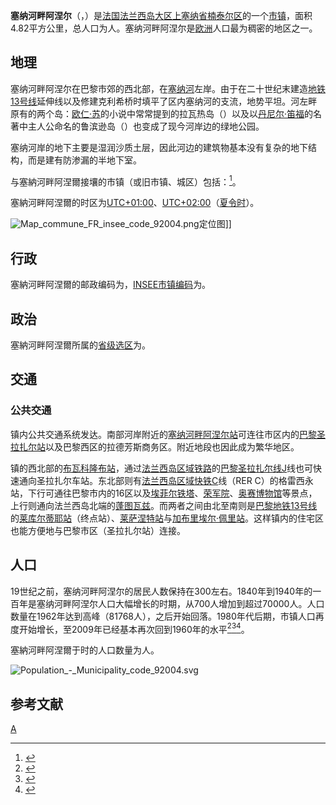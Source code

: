 {{noteTA|G1=法国地名}}
{{Infobox French commune
| name                  = 塞納河畔阿涅爾
| native name           = Asnières-sur-Seine
| arrondissement        = [[楠泰尔区|楠泰尔区]]
}}
'''塞纳河畔阿涅尔'''（{{lang-fr|Asnières-sur-Seine}}，{{IPA-fr|anjɛʁ syʁ sɛn|lang|Fr-Asnières-sur-Seine.ogg}}）是[[法国|法国]][[法兰西岛大区|法兰西岛大区]][[上塞纳省|上塞纳省]][[楠泰尔区|楠泰尔区]]的一个[[市镇_(法国)|市镇]]，面积4.82平方公里，{{wikidata|qualifier|P1082|P585}}总人口为{{wikidata|property|normal+|P1082}}人。塞纳河畔阿涅尔是[[欧洲|欧洲]]人口最为稠密的地区之一。

== 地理 ==
塞纳河畔阿涅尔在巴黎市郊的西北部，在[[塞纳河|塞纳河]]左岸。由于在二十世纪末建造[[巴黎地铁13号线|地铁13号线]]延伸线以及修建克利希桥时填平了区内塞纳河的支流，地势平坦。河左畔原有的两个岛：[[欧仁·苏|欧仁·苏]]的小说中常常提到的拉瓦热岛（{{lang|fr|île des Ravageurs}}）以及以[[丹尼尔·笛福|丹尼尔·笛福]]的名著中主人公命名的鲁滨逊岛（{{lang|fr|île Robinson}}）也变成了现今河岸边的绿地公园。

塞纳河岸的地下主要是湿润沙质土层，因此河边的建筑物基本没有复杂的地下结构，而是建有防渗漏的半地下室。

与塞納河畔阿涅爾接壤的市镇（或旧市镇、城区）包括：{{Wikidata|properties|linked|P47}}<ref name="geo">{{Cite web|url=https://www.geoportail.gouv.fr/carte|title=Carte|accessdate=2020-03-22|author=Géoportail|language=fr|publisher=Géoportail|archive-date=2017-01-29|archive-url=https://web.archive.org/web/20170129154129/https://www.geoportail.gouv.fr/carte/|dead-url=no}}</ref>。

塞納河畔阿涅爾的时区为[[UTC+01:00|UTC+01:00]]、[[UTC+02:00|UTC+02:00]]（[[夏时制|夏令时]]）。

[[File:Map_commune_FR_insee_code_92004.png|thumb]]定位图]]{{Clear|left}}
== 行政 ==
塞納河畔阿涅爾的邮政编码为{{wikidata|properties|P281}}，[[法国国家统计与经济研究所|INSEE市镇编码]]为{{wikidata|properties|P374}}。

== 政治 ==
塞納河畔阿涅爾所属的[[縣_(法國)|省级选区]]为{{WikidataLink|{{wikidata|properties|raw|best||P7938}}}}。

== 交通 ==
===公共交通===
镇内公共交通系统发达。南部河岸附近的[[塞纳河畔阿涅尔站|塞纳河畔阿涅尔站]]可连往市区内的[[巴黎圣拉扎尔站|巴黎圣拉扎尔站]]以及巴黎西区的拉德芳斯商务区。附近地段也因此成为繁华地区。

镇的西北部的[[布瓦科隆布站|布瓦科隆布站]]，通过[[法兰西岛区域铁路|法兰西岛区域铁路]]的[[巴黎圣拉扎尔线|巴黎圣拉扎尔线]]J线也可快速通向圣拉扎尔车站。东北部则有[[区域快铁|法兰西岛区域快铁]]C线（RER C）的格雷西永站，下行可通往巴黎市内的16区以及[[埃菲尔铁塔|埃菲尔铁塔]]、[[荣军院|荣军院]]、[[奥赛博物馆|奥赛博物馆]]等景点，上行则通向法兰西岛北端的[[蓬图瓦兹|蓬图瓦兹]]。而两者之间由北至南则是[[巴黎地铁13号线|巴黎地铁13号线]]的[[莱库尔蒂耶站|莱库尔蒂耶站]]（终点站）、[[莱萨涅特站|莱萨涅特站]]与[[加布里埃尔·佩里站|加布里埃尔·佩里站]]。这样镇内的住宅区也能方便地与巴黎市区（圣拉扎尔站）连接。

== 人口 ==
19世纪之前，塞纳河畔阿涅尔的居民人数保持在300左右。1840年到1940年的一百年是塞纳河畔阿涅尔人口大幅增长的时期，从700人增加到超过70000人。人口数量在1962年达到高峰（81768人），之后开始回落。1980年代后期，市镇人口再度开始增长，至2009年已经基本再次回到1960年的水平<ref name="insee2009">{{cite web | url=http://www.insee.fr/fr/ppp/bases-de-donnees/recensement/populations-legales/default.asp?annee=2009 | title=Populations légales 2009 | publisher=Insee | accessdate=2012-09-22 | archive-date=2012-10-20 | archive-url=https://web.archive.org/web/20121020060041/http://www.insee.fr/fr/ppp/bases-de-donnees/recensement/populations-legales/default.asp?annee=2009 | dead-url=no }}</ref><ref name="Cassini">{{cite web | url=http://cassini.ehess.fr/cassini/fr/html/fiche.php?select_resultat=1490 | title=Des villages de Cassini aux communes d'aujourd'hui | publisher=l'École des hautes études en sciences sociales | accessdate=2012-09-22 | archive-date=2012-03-16 | archive-url=https://web.archive.org/web/20120316143909/http://cassini.ehess.fr/cassini/fr/html/fiche.php?select_resultat=1490 | dead-url=no }}</ref><ref name="insee2007c">{{cite web | url=http://www.statistiques-locales.insee.fr/Fiches%5CDL%5CDEP%5C92%5CCOM%5CDL_COM92004.pdf | title=Évolution et structure de la population (de 1968 à  2007) | publisher=Insee | accessdate=2012-09-22 | archive-date=2012-01-11 | archive-url=https://web.archive.org/web/20120111115406/http://www.statistiques-locales.insee.fr/FICHES%5CDL%5CDEP%5C92%5CCOM%5CDL_COM92004.pdf | dead-url=yes }}</ref>。

塞納河畔阿涅爾于{{wikidata|qualifier|P1082|P585}}时的人口数量为{{wikidata|property|raw|P1082}}人。

[[File:Population_-_Municipality_code_92004.svg|thumb]]{{Clear|left}}
== 参考文献 ==
{{reflist}}

{{上塞納省市鎮}}
[[Category:上塞纳省市镇|A]]